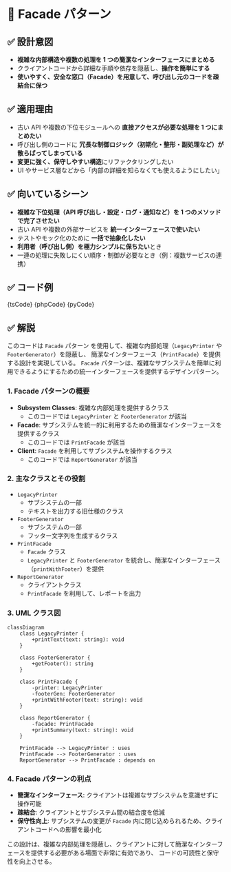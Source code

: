 

# 🧩 Facade パターン

## ✅ 設計意図

- **複雑な内部構造や複数の処理を 1 つの簡潔なインターフェースにまとめる**
- クライアントコードから詳細な手順や依存を隠蔽し、**操作を簡単にする**
- **使いやすく、安全な窓口（Facade）を用意して、呼び出し元のコードを疎結合に保つ**

## ✅ 適用理由

- 古い API や複数の下位モジュールへの **直接アクセスが必要な処理を 1 つにまとめたい**
- 呼び出し側のコードに **冗長な制御ロジック（初期化・整形・副処理など）が散らばってしまっている**
- **変更に強く、保守しやすい構造**にリファクタリングしたい
- UI やサービス層などから「内部の詳細を知らなくても使えるようにしたい」

## ✅ 向いているシーン

- **複雑な下位処理（API 呼び出し・設定・ログ・通知など）を 1 つのメソッドで完了させたい**
- 古い API や複数の外部サービスを **統一インターフェースで使いたい**
- テストやモック化のために **一括で抽象化したい**
- **利用者（呼び出し側）を極力シンプルに保ちたい**とき
- 一連の処理に失敗しにくい順序・制御が必要なとき（例：複数サービスの連携）

## ✅ コード例

<Tabs groupId="language">
  <TabItem value="ts" label="TypeScript">
    <CodeBlock language="ts">{tsCode}</CodeBlock>
  </TabItem>
  <TabItem value="php" label="PHP">
    <CodeBlock language="php">{phpCode}</CodeBlock>
  </TabItem>
  <TabItem value="python" label="Python">
    <CodeBlock language="python">{pyCode}</CodeBlock>
  </TabItem>
</Tabs>

## ✅ 解説

このコードは `Facade` パターン を使用して、複雑な内部処理（`LegacyPrinter` や `FooterGenerator`）を隠蔽し、
簡潔なインターフェース（`PrintFacade`）を提供する設計を実現している。
`Facade` パターンは、複雑なサブシステムを簡単に利用できるようにするための統一インターフェースを提供するデザインパターン。

### 1. Facade パターンの概要

- **Subsystem Classes**: 複雑な内部処理を提供するクラス
  - このコードでは `LegacyPrinter` と `FooterGenerator` が該当
- **Facade**: サブシステムを統一的に利用するための簡潔なインターフェースを提供するクラス
  - このコードでは `PrintFacade` が該当
- **Client**: `Facade` を利用してサブシステムを操作するクラス
  - このコードでは `ReportGenerator` が該当

### 2. 主なクラスとその役割

- `LegacyPrinter`
  - サブシステムの一部
  - テキストを出力する旧仕様のクラス
- `FooterGenerator`
  - サブシステムの一部
  - フッター文字列を生成するクラス
- `PrintFacade`
  - `Facade` クラス
  - `LegacyPrinter` と `FooterGenerator` を統合し、簡潔なインターフェース（`printWithFooter`）を提供
- `ReportGenerator`
  - クライアントクラス
  - `PrintFacade` を利用して、レポートを出力

### 3. UML クラス図

```mermaid
classDiagram
    class LegacyPrinter {
        +printText(text: string): void
    }

    class FooterGenerator {
        +getFooter(): string
    }

    class PrintFacade {
        -printer: LegacyPrinter
        -footerGen: FooterGenerator
        +printWithFooter(text: string): void
    }

    class ReportGenerator {
        -facade: PrintFacade
        +printSummary(text: string): void
    }

    PrintFacade --> LegacyPrinter : uses
    PrintFacade --> FooterGenerator : uses
    ReportGenerator --> PrintFacade : depends on
```

### 4. Facade パターンの利点

- **簡潔なインターフェース**: クライアントは複雑なサブシステムを意識せずに操作可能
- **疎結合**: クライアントとサブシステム間の結合度を低減
- **保守性向上**: サブシステムの変更が `Facade` 内に閉じ込められるため、クライアントコードへの影響を最小化

この設計は、複雑な内部処理を隠蔽し、クライアントに対して簡潔なインターフェースを提供する必要がある場面で非常に有効であり、
コードの可読性と保守性を向上させる。
